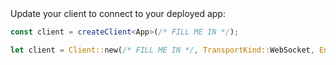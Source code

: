 <Step title="Update your client's endpoint">
  Update your client to connect to your deployed app:

  <CodeGroup>

  ```typescript TypeScript
  const client = createClient<App>(/* FILL ME IN */);
  ```

  ```rust Rust
  let client = Client::new(/* FILL ME IN */, TransportKind::WebSocket, EncodingKind::Cbor);
  ```

  </CodeGroup>
</Step>
